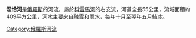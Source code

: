 {{Unreferenced|time=2021-12-15T16:03:17+00:00}}
{{noteTA
|1=zh-cn:科雷马; zh-hk:科雷馬; zh-tw:科力馬; 
}}
'''涅恰河'''是[[俄羅斯|俄羅斯]]的河流，屬於[[科雷馬河|科雷馬河]]的右支流，河道全長55公里，流域面積約409平方公里，河水主要來自融雪和雨水，每年十月至翌年五月結冰。

{{Russia-geo-stub}}

[[Category:俄羅斯河流|Category:俄羅斯河流]]
